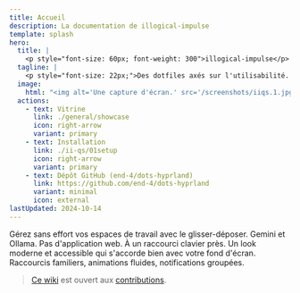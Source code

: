```yaml
---
title: Accueil
description: La documentation de illogical-impulse
template: splash
hero:
  title: |
    <p style="font-size: 60px; font-weight: 300">illogical-impulse</p>
  tagline: |
    <p style="font-size: 22px;">Des dotfiles axés sur l'utilisabilité. Probablement.</p>
  image:
    html: "<img alt='Une capture d'écran.' src='/screenshots/iiqs.1.jpg' width='600' />"
  actions:
    - text: Vitrine
      link: ./general/showcase
      icon: right-arrow
      variant: primary
    - text: Installation
      link: ./ii-qs/01setup
      icon: right-arrow
      variant: primary
    - text: Dépôt GitHub (end-4/dots-hyprland)
      link: https://github.com/end-4/dots-hyprland
      variant: minimal
      icon: external
lastUpdated: 2024-10-14
---
```



<CardGrid>
	<Card title="[‎ ‎ [‎ Aperçu ‎] ‎ ‎]">
    Gérez sans effort vos espaces de travail avec le glisser-déposer.
	</Card>
	<Card title=">>× IA ×<<">
    Gemini et Ollama. Pas d'application web. À un raccourci clavier près.
	</Card>
	<Card title="•• Material Design 3 ••">
    Un look moderne et accessible qui s'accorde bien avec votre fond d'écran.
	</Card>
	<Card title="+//+ Qualité de vie +//+">
    Raccourcis familiers, animations fluides, notifications groupées.
	</Card>
</CardGrid>

> [Ce wiki](https://github.com/end-4/dots-hyprland-wiki) est ouvert aux [contributions](https://ii.clsty.link/en/dev/doc-site-contrib).

